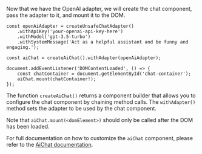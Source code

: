 Now that we have the OpenAI adapter, we will create the chat component, pass the adapter to it, and mount it to the DOM.

```tsx
const openAiAdapter = createUnsafeChatAdapter()
    .withApiKey('your-openai-api-key-here')
    .withModel('gpt-3.5-turbo')
    .withSystemMessage('Act as a helpful assistant and be funny and engaging.');

const aiChat = createAiChat().withAdapter(openAiAdapter);

document.addEventListener('DOMContentLoaded', () => {
    const chatContainer = document.getElementById('chat-container');
    aiChat.mount(chatContainer!);
});
```

The function `createAiChat()` returns a component builder that allows you to configure the chat component
by chaining method calls. The `withAdapter()` method sets the adapter to be used by the chat component.

Note that `aiChat.mount(<domElement>)` should only be called after the DOM has been loaded.

For full documentation on how to customize the `aiChat` component, please refer to the [AiChat documentation](/reference/ui/ai-chat).
